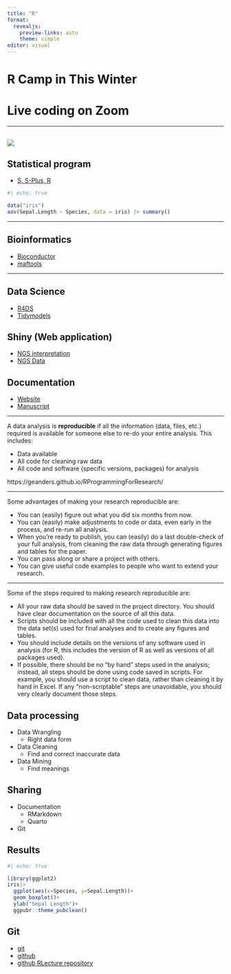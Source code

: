 ```yaml
---
title: "R"
format: 
  revealjs:
    preview-links: auto
    theme: simple
editor: visual
---
```


# R Camp in This Winter

# Live coding on Zoom

---

![](img/EmLN0Q-XIAAFHEW.jpg)
---

## Statistical program

- [S, S-Plus, R](https://stat.ethz.ch/~www/SandR.html)
    
```r
#| echo: true

data("iris")
aov(Sepal.Length ~ Species, data = iris) |> summary()
```

---

## Bioinformatics

-   [Bioconductor](https://www.bioconductor.org/)
  - [maftools](https://www.bioconductor.org/packages/devel/bioc/vignettes/maftools/inst/doc/maftools.html)

---

## Data Science
-   [R4DS](https://r4ds.had.co.nz/)
-   [Tidymodels](https://www.tidymodels.org/)
    
## Shiny (Web application)
-   [NGS interpretation](http://160.1.17.93/Interpretation/)
-   [NGS Data](http://160.1.17.93/cmcNgsShiny/)

## Documentation
-   [Website](https://extraordinary-tulumba-269604.netlify.app/docs/)
-   [Manuscript](https://pkgs.rstudio.com/rticles/)

---

A data analysis is **reproducible** if all the information (data, files, etc.) required is available for someone else to re-do your entire analysis. This includes:

-   Data available
-   All code for cleaning raw data
-   All code and software (specific versions, packages) for analysis

::: aside
https://geanders.github.io/RProgrammingForResearch/
:::

------------------------------------------------------------------------

Some advantages of making your research reproducible are:

-   You can (easily) figure out what you did six months from now.
-   You can (easily) make adjustments to code or data, even early in the process, and re-run all analysis.
-   When you're ready to publish, you can (easily) do a last double-check of your full analysis, from cleaning the raw data through generating figures and tables for the paper.
-   You can pass along or share a project with others.
-   You can give useful code examples to people who want to extend your research.

------------------------------------------------------------------------

::: r-fit-text
Some of the steps required to making research reproducible are:

-   All your raw data should be saved in the project directory. You should have clear documentation on the source of all this data.
-   Scripts should be included with all the code used to clean this data into the data set(s) used for final analyses and to create any figures and tables.
-   You should include details on the versions of any software used in analysis (for R, this includes the version of R as well as versions of all packages used).
-   If possible, there should be no "by hand" steps used in the analysis; instead, all steps should be done using code saved in scripts. For example, you should use a script to clean data, rather than cleaning it by hand in Excel. If any "non-scriptable" steps are unavoidable, you should very clearly document those steps.
:::

## Data processing 

- Data Wrangling
  - Right data form
- Data Cleaning
  - Find and correct inaccurate data
- Data Mining
  - Find meanings
  
## Sharing

-   Documentation
    -   RMarkdown
    -   Quarto
-   Git

## Results

```r
#| echo: true

library(ggplot2)
iris|>
  ggplot(aes(x=Species, y=Sepal.Length))+
  geom_boxplot()+
  ylab("Sepal Length")+
  ggpubr::theme_pubclean()
```

## Git

-   [git](https://git-scm.com/)
-   [github](https://github.com/)
-   [github RLecture repository](https://github.com/Jkang-alien/RLecture)
